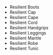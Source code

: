 - <WowHeadItem id="14399">Resilient Boots</WowHeadItem>
- <WowHeadItem id="14401">Resilient Cap</WowHeadItem>
- <WowHeadItem id="14400">Resilient Cape</WowHeadItem>
- <WowHeadItem id="14406">Resilient Cord</WowHeadItem>
- <WowHeadItem id="14403">Resilient Handgrips</WowHeadItem>
- <WowHeadItem id="14404">Resilient Leggings</WowHeadItem>
- <WowHeadItem id="14397">Resilient Mantle</WowHeadItem>
- <WowHeadItem id="14405">Resilient Robe</WowHeadItem>
- <WowHeadItem id="14398">Resilient Tunic</WowHeadItem>
